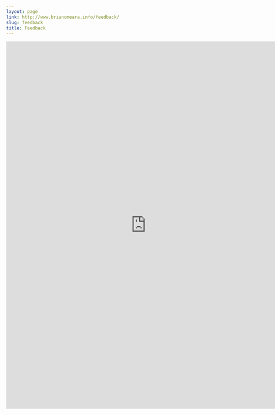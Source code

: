 ```yaml
---
layout: page
link: http://www.brianomeara.info/feedback/
slug: feedback
title: Feedback
---
```


<iframe src="https://docs.google.com/forms/d/1BbVrk5UuR84cCEhhGGFMXYNAExjHqllxOW7oUuAoG4w/viewform?embedded=true#start=embed" style="border: 0" width="760" height="1000" frameborder="0" marginheight="0" marginwidth="0"></iframe>
